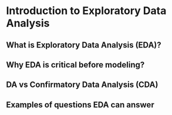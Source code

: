# Introduction to Exploratory Data Analysis

## What is Exploratory Data Analysis (EDA)?

## Why EDA is critical before modeling?

## DA vs Confirmatory Data Analysis (CDA)

## Examples of questions EDA can answer